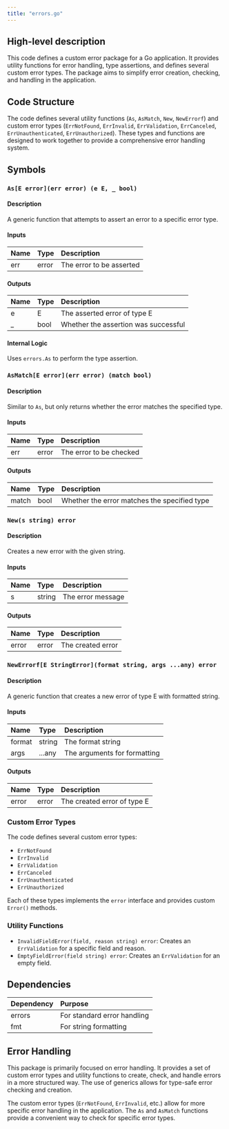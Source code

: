 ```yaml
---
title: "errors.go"
---
```


## High-level description
This code defines a custom error package for a Go application. It provides utility functions for error handling, type assertions, and defines several custom error types. The package aims to simplify error creation, checking, and handling in the application.

## Code Structure
The code defines several utility functions (`As`, `AsMatch`, `New`, `NewErrorf`) and custom error types (`ErrNotFound`, `ErrInvalid`, `ErrValidation`, `ErrCanceled`, `ErrUnauthenticated`, `ErrUnauthorized`). These types and functions are designed to work together to provide a comprehensive error handling system.

## Symbols

### `As[E error](err error) (e E, _ bool)`
#### Description
A generic function that attempts to assert an error to a specific error type.

#### Inputs
| Name | Type | Description |
|:-----|:-----|:------------|
| err | error | The error to be asserted |

#### Outputs
| Name | Type | Description |
|:-----|:-----|:------------|
| e | E | The asserted error of type E |
| _ | bool | Whether the assertion was successful |

#### Internal Logic
Uses `errors.As` to perform the type assertion.

### `AsMatch[E error](err error) (match bool)`
#### Description
Similar to `As`, but only returns whether the error matches the specified type.

#### Inputs
| Name | Type | Description |
|:-----|:-----|:------------|
| err | error | The error to be checked |

#### Outputs
| Name | Type | Description |
|:-----|:-----|:------------|
| match | bool | Whether the error matches the specified type |

### `New(s string) error`
#### Description
Creates a new error with the given string.

#### Inputs
| Name | Type | Description |
|:-----|:-----|:------------|
| s | string | The error message |

#### Outputs
| Name | Type | Description |
|:-----|:-----|:------------|
| error | error | The created error |

### `NewErrorf[E StringError](format string, args ...any) error`
#### Description
A generic function that creates a new error of type E with formatted string.

#### Inputs
| Name | Type | Description |
|:-----|:-----|:------------|
| format | string | The format string |
| args | ...any | The arguments for formatting |

#### Outputs
| Name | Type | Description |
|:-----|:-----|:------------|
| error | error | The created error of type E |

### Custom Error Types
The code defines several custom error types:
- `ErrNotFound`
- `ErrInvalid`
- `ErrValidation`
- `ErrCanceled`
- `ErrUnauthenticated`
- `ErrUnauthorized`

Each of these types implements the `error` interface and provides custom `Error()` methods.

### Utility Functions
- `InvalidFieldError(field, reason string) error`: Creates an `ErrValidation` for a specific field and reason.
- `EmptyFieldError(field string) error`: Creates an `ErrValidation` for an empty field.

## Dependencies
| Dependency | Purpose |
|:-----------|:--------|
| errors | For standard error handling |
| fmt | For string formatting |

## Error Handling
This package is primarily focused on error handling. It provides a set of custom error types and utility functions to create, check, and handle errors in a more structured way. The use of generics allows for type-safe error checking and creation.

The custom error types (`ErrNotFound`, `ErrInvalid`, etc.) allow for more specific error handling in the application. The `As` and `AsMatch` functions provide a convenient way to check for specific error types.